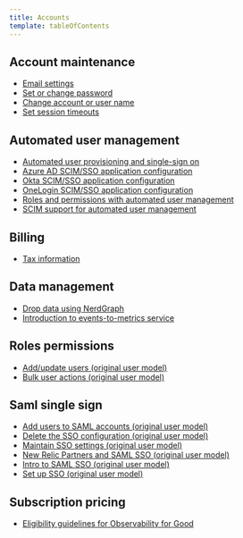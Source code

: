 ```yaml
---
title: Accounts
template: tableOfContents
---
```


## Account maintenance

* [Email settings](/docs/accounts/accounts/account-maintenance/account-email-settings)
* [Set or change password](/docs/accounts/accounts/account-maintenance/change-passwords-user-preferences)
* [Change account or user name](/docs/accounts/accounts/account-maintenance/change-your-new-relic-account-name)
* [Set session timeouts](/docs/accounts/accounts/account-maintenance/set-session-timeouts)

## Automated user management

* [Automated user provisioning and single-sign on](/docs/accounts/accounts/automated-user-management/automated-user-provisioning-single-sign)
* [Azure AD SCIM/SSO application configuration](/docs/accounts/accounts/automated-user-management/azure-ad-scimsso-application-configuration)
* [Okta SCIM/SSO application configuration](/docs/accounts/accounts/automated-user-management/okta-scimsso-application-configuration)
* [OneLogin SCIM/SSO application configuration](/docs/accounts/accounts/automated-user-management/onelogin-scimsso-application-configuration)
* [Roles and permissions with automated user management](/docs/accounts/accounts/automated-user-management/roles-permissions-automated-user-management)
* [SCIM support for automated user management](/docs/accounts/accounts/automated-user-management/scim-support-automated-user-management)

## Billing

* [Tax information](/docs/accounts/accounts/billing/view-or-change-account-tax-information)

## Data management

* [Drop data using NerdGraph](/docs/accounts/accounts/data-management/drop-data-using-nerdgraph)
* [Introduction to events-to-metrics service](/docs/accounts/accounts/data-management/introduction-events-metrics-service)

## Roles permissions

* [Add/update users (original user model)](/docs/accounts/accounts/roles-permissions/add-update-users)
* [Bulk user actions (original user model)](/docs/accounts/accounts/roles-permissions/bulk-user-actions-add-delete-or-update-batches-users)

## Saml single sign

* [Add users to SAML accounts (original user model)](/docs/accounts/accounts/saml-single-sign/add-users-saml-accounts)
* [Delete the SSO configuration (original user model)](/docs/accounts/accounts/saml-single-sign/delete-sso-configuration)
* [Maintain SSO settings (original user model)](/docs/accounts/accounts/saml-single-sign/maintain-sso-settings)
* [New Relic Partners and SAML SSO (original user model)](/docs/accounts/accounts/saml-single-sign/new-relic-partners-saml-sso)
* [Intro to SAML SSO (original user model)](/docs/accounts/accounts/saml-single-sign/saml-service-providers)
* [Set up SSO (original user model)](/docs/accounts/accounts/saml-single-sign/set-sso)

## Subscription pricing

* [Eligibility guidelines for Observability for Good](/docs/accounts/accounts/subscription-pricing/eligibility-guidelines-new-relic-nonprofit-program)
